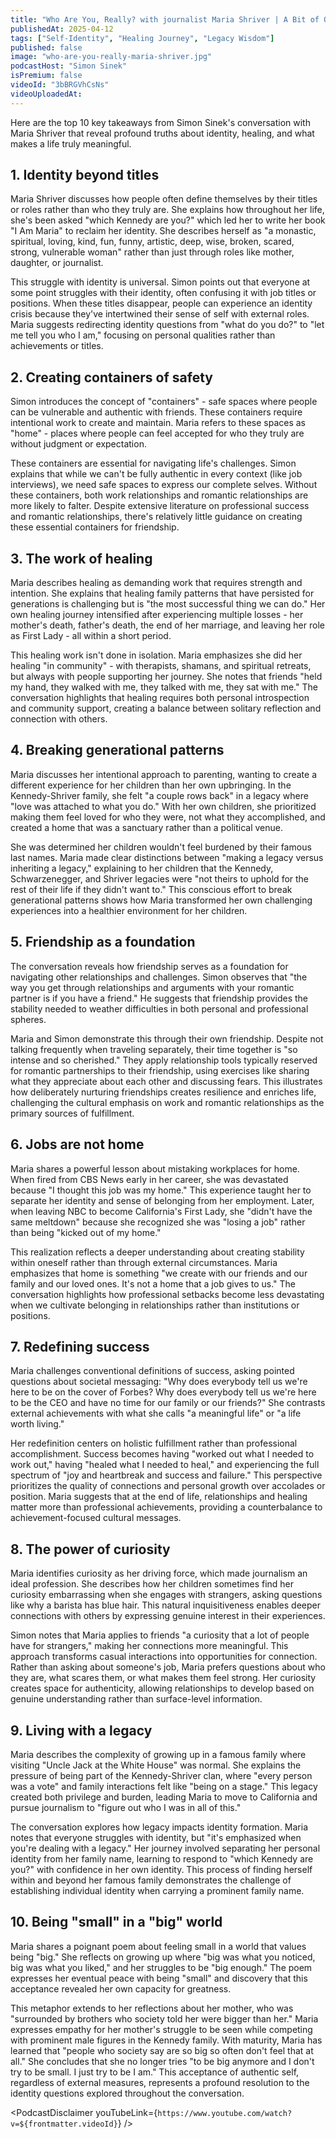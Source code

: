 ```yaml
---
title: "Who Are You, Really? with journalist Maria Shriver | A Bit of Optimism Podcast"
publishedAt: 2025-04-12
tags: ["Self-Identity", "Healing Journey", "Legacy Wisdom"]
published: false
image: "who-are-you-really-maria-shriver.jpg"
podcastHost: "Simon Sinek"
isPremium: false
videoId: "3bBRGVhCsNs"
videoUploadedAt:
---
```



<PodcastSummaryPageLayout frontmatter={frontmatter}>

Here are the top 10 key takeaways from Simon Sinek's conversation with Maria Shriver that reveal profound truths about identity, healing, and what makes a life truly meaningful.

## 1. Identity beyond titles

Maria Shriver discusses how people often define themselves by their titles or roles rather than who they truly are. She explains how throughout her life, she's been asked "which Kennedy are you?" which led her to write her book "I Am Maria" to reclaim her identity. She describes herself as "a monastic, spiritual, loving, kind, fun, funny, artistic, deep, wise, broken, scared, strong, vulnerable woman" rather than just through roles like mother, daughter, or journalist.

This struggle with identity is universal. Simon points out that everyone at some point struggles with their identity, often confusing it with job titles or positions. When these titles disappear, people can experience an identity crisis because they've intertwined their sense of self with external roles. Maria suggests redirecting identity questions from "what do you do?" to "let me tell you who I am," focusing on personal qualities rather than achievements or titles.

## 2. Creating containers of safety

Simon introduces the concept of "containers" - safe spaces where people can be vulnerable and authentic with friends. These containers require intentional work to create and maintain. Maria refers to these spaces as "home" - places where people can feel accepted for who they truly are without judgment or expectation.

These containers are essential for navigating life's challenges. Simon explains that while we can't be fully authentic in every context (like job interviews), we need safe spaces to express our complete selves. Without these containers, both work relationships and romantic relationships are more likely to falter. Despite extensive literature on professional success and romantic relationships, there's relatively little guidance on creating these essential containers for friendship.

## 3. The work of healing

Maria describes healing as demanding work that requires strength and intention. She explains that healing family patterns that have persisted for generations is challenging but is "the most successful thing we can do." Her own healing journey intensified after experiencing multiple losses - her mother's death, father's death, the end of her marriage, and leaving her role as First Lady - all within a short period.

This healing work isn't done in isolation. Maria emphasizes she did her healing "in community" - with therapists, shamans, and spiritual retreats, but always with people supporting her journey. She notes that friends "held my hand, they walked with me, they talked with me, they sat with me." The conversation highlights that healing requires both personal introspection and community support, creating a balance between solitary reflection and connection with others.

## 4. Breaking generational patterns

Maria discusses her intentional approach to parenting, wanting to create a different experience for her children than her own upbringing. In the Kennedy-Shriver family, she felt "a couple rows back" in a legacy where "love was attached to what you do." With her own children, she prioritized making them feel loved for who they were, not what they accomplished, and created a home that was a sanctuary rather than a political venue.

She was determined her children wouldn't feel burdened by their famous last names. Maria made clear distinctions between "making a legacy versus inheriting a legacy," explaining to her children that the Kennedy, Schwarzenegger, and Shriver legacies were "not theirs to uphold for the rest of their life if they didn't want to." This conscious effort to break generational patterns shows how Maria transformed her own challenging experiences into a healthier environment for her children.

## 5. Friendship as a foundation

The conversation reveals how friendship serves as a foundation for navigating other relationships and challenges. Simon observes that "the way you get through relationships and arguments with your romantic partner is if you have a friend." He suggests that friendship provides the stability needed to weather difficulties in both personal and professional spheres.

Maria and Simon demonstrate this through their own friendship. Despite not talking frequently when traveling separately, their time together is "so intense and so cherished." They apply relationship tools typically reserved for romantic partnerships to their friendship, using exercises like sharing what they appreciate about each other and discussing fears. This illustrates how deliberately nurturing friendships creates resilience and enriches life, challenging the cultural emphasis on work and romantic relationships as the primary sources of fulfillment.

## 6. Jobs are not home

Maria shares a powerful lesson about mistaking workplaces for home. When fired from CBS News early in her career, she was devastated because "I thought this job was my home." This experience taught her to separate her identity and sense of belonging from her employment. Later, when leaving NBC to become California's First Lady, she "didn't have the same meltdown" because she recognized she was "losing a job" rather than being "kicked out of my home."

This realization reflects a deeper understanding about creating stability within oneself rather than through external circumstances. Maria emphasizes that home is something "we create with our friends and our family and our loved ones. It's not a home that a job gives to us." The conversation highlights how professional setbacks become less devastating when we cultivate belonging in relationships rather than institutions or positions.

## 7. Redefining success

Maria challenges conventional definitions of success, asking pointed questions about societal messaging: "Why does everybody tell us we're here to be on the cover of Forbes? Why does everybody tell us we're here to be the CEO and have no time for our family or our friends?" She contrasts external achievements with what she calls "a meaningful life" or "a life worth living."

Her redefinition centers on holistic fulfillment rather than professional accomplishment. Success becomes having "worked out what I needed to work out," having "healed what I needed to heal," and experiencing the full spectrum of "joy and heartbreak and success and failure." This perspective prioritizes the quality of connections and personal growth over accolades or position. Maria suggests that at the end of life, relationships and healing matter more than professional achievements, providing a counterbalance to achievement-focused cultural messages.

## 8. The power of curiosity

Maria identifies curiosity as her driving force, which made journalism an ideal profession. She describes how her children sometimes find her curiosity embarrassing when she engages with strangers, asking questions like why a barista has blue hair. This natural inquisitiveness enables deeper connections with others by expressing genuine interest in their experiences.

Simon notes that Maria applies to friends "a curiosity that a lot of people have for strangers," making her connections more meaningful. This approach transforms casual interactions into opportunities for connection. Rather than asking about someone's job, Maria prefers questions about who they are, what scares them, or what makes them feel strong. Her curiosity creates space for authenticity, allowing relationships to develop based on genuine understanding rather than surface-level information.

## 9. Living with a legacy

Maria describes the complexity of growing up in a famous family where visiting "Uncle Jack at the White House" was normal. She explains the pressure of being part of the Kennedy-Shriver clan, where "every person was a vote" and family interactions felt like "being on a stage." This legacy created both privilege and burden, leading Maria to move to California and pursue journalism to "figure out who I was in all of this."

The conversation explores how legacy impacts identity formation. Maria notes that everyone struggles with identity, but "it's emphasized when you're dealing with a legacy." Her journey involved separating her personal identity from her family name, learning to respond to "which Kennedy are you?" with confidence in her own identity. This process of finding herself within and beyond her famous family demonstrates the challenge of establishing individual identity when carrying a prominent family name.

## 10. Being "small" in a "big" world

Maria shares a poignant poem about feeling small in a world that values being "big." She reflects on growing up where "big was what you noticed, big was what you liked," and her struggles to be "big enough." The poem expresses her eventual peace with being "small" and discovery that this acceptance revealed her own capacity for greatness.

This metaphor extends to her reflections about her mother, who was "surrounded by brothers who society told her were bigger than her." Maria expresses empathy for her mother's struggle to be seen while competing with prominent male figures in the Kennedy family. With maturity, Maria has learned that "people who society say are so big so often don't feel that at all." She concludes that she no longer tries "to be big anymore and I don't try to be small. I just try to be I am." This acceptance of authentic self, regardless of external measures, represents a profound resolution to the identity questions explored throughout the conversation.

<PodcastDisclaimer
  youTubeLink={`https://www.youtube.com/watch?v=${frontmatter.videoId}`}
/>

</PodcastSummaryPageLayout>

